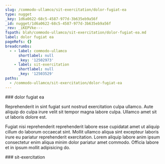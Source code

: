 ```yaml
---
slug: /commodo-ullamco/sit-exercitation/dolor-fugiat-ea
type: nugget
_key: 1d6a0622-68c5-4587-977d-3b635eb9a56f
_id: nugget/1d6a0622-68c5-4587-977d-3b635eb9a56f
_rev: _iKEPVke---
fspath: blah/commodo-ullamco/sit-exercitation/dolor-fugiat-ea.md
label: dolor fugiat ea
pageRefs: {}
breadcrumbs:
  - - label: commodo-ullamco
      shortlabel: null
      _key: '12502973'
    - label: sit-exercitation
      shortlabel: null
      _key: '12503529'
paths:
  - /commodo-ullamco/sit-exercitation/dolor-fugiat-ea
---
```


<NuggetArea>
<Nugget slug="/commodo-ullamco/sit-exercitation/dolor-fugiat-ea" type="nugget" _key="1d6a0622-68c5-4587-977d-3b635eb9a56f" _id="nugget/1d6a0622-68c5-4587-977d-3b635eb9a56f" _rev="_iKEPVke---" fspath="blah/commodo-ullamco/sit-exercitation/dolor-fugiat-ea.md" label="dolor fugiat ea" paths="/commodo-ullamco/sit-exercitation/dolor-fugiat-ea">
<NuggetBody>
### dolor fugiat ea

Reprehenderit in sint fugiat sunt nostrud exercitation culpa ullamco. Aute aliquip do culpa irure velit sit tempor magna labore culpa. Ullamco amet sit ut laboris dolore est.

Fugiat nisi reprehenderit reprehenderit labore esse cupidatat amet ut aliquip cillum do laborum occaecat sint. Mollit ullamco aliqua sint excepteur laboris irure eu pariatur reprehenderit exercitation. Lorem aliquip labore anim ipsum consectetur enim aliqua minim dolor pariatur amet commodo. Officia labore et in ipsum mollit adipisicing do.

</NuggetBody>
<Breadcrumbs>
<Crumbs>
<Crumb _key="12502973" label="commodo-ullamco" /><Crumb _key="12503529" label="sit-exercitation" />
</Crumbs>
</Breadcrumbs>
</Nugget>

<NuggetsInbound>
</NuggetsInbound>
<NuggetsOutbound>
</NuggetsOutbound>
</NuggetArea>
<PassagesInbound>
<Passage direction="inbound" type="passage" _key="12503529" _id="passage/12503529" _rev="_iKEPVkG--_" label="sit-exercitation" passage="sit-exercitation" fspath="blah/commodo-ullamco/sit-exercitation" paths="/commodo-ullamco/sit-exercitation" slug="/commodo-ullamco/sit-exercitation">
<NuggetBody>
### sit-exercitation

</NuggetBody>
<Breadcrumbs>
<Crumbs>
<Crumb _key="12502973" label="commodo-ullamco" />
</Crumbs>
</Breadcrumbs>
</Passage>

</PassagesInbound>
<PassagesOutbound>
</PassagesOutbound>